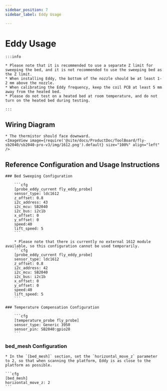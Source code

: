 ```yaml
---
sidebar_position: 7
sidebar_label: Eddy Usage

---
```





# Eddy Usage

    :::info

    * Please note that it is recommended to use a separate Z limit for sweeping the bed, and it is not recommended to use the sweeping bed as the Z limit.
    * When installing Eddy, the bottom of the nozzle should be at least 1-2 mm above the nozzle.
    * When calibrating the Eddy frequency, keep the coil PCB at least 5 mm away from the heated bed.
    * Please do not test on a heated bed at room temperature, and do not turn on the heated bed during testing.

    :::

## Wiring Diagram

    * The thermistor should face downward.
    <ImageView image={require('@site/docs/ProductDoc/ToolBoard/fly-sb2040/sb2040-pro-v3/img/1612.png').default} size="100%" align="left" />


## Reference Configuration and Usage Instructions

    ### Bed Sweeping Configuration

        ```cfg
        [probe_eddy_current fly_eddy_probe]
        sensor_type: ldc1612
        z_offset: 0.8
        i2c_address: 43
        i2c_mcu: SB2040
        i2c_bus: i2c1b
        x_offset: 0
        y_offset: 0
        speed:40
        lift_speed: 5
        ```

        * Please note that there is currently no external 1612 module available, so this configuration cannot be used temporarily.
        ```cfg
        [probe_eddy_current fly_eddy_probe]
        sensor_type: ldc1612
        z_offset: 0.8
        i2c_address: 42
        i2c_mcu: SB2040
        i2c_bus: i2c1b
        x_offset: 0
        y_offset: 0
        speed:40
        lift_speed: 5
        ```

    ### Temperature Compensation Configuration

        ```cfg
        [temperature_probe fly_probe]
        sensor_type: Generic 3950
        sensor_pin: SB2040:gpio28
        ```

### bed_mesh Configuration

    * In the `[bed_mesh]` section, set the `horizontal_move_z` parameter to 2, so that when scanning the platform, Eddy is as close to the platform as possible.

    ```cfg
    [bed_mesh]
    horizontal_move_z: 2
    ```

<LDC1612 />